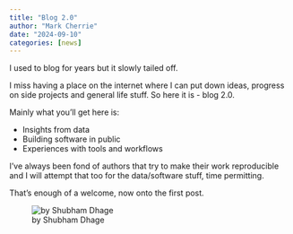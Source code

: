 ```yaml
---
title: "Blog 2.0"
author: "Mark Cherrie"
date: "2024-09-10"
categories: [news]
---
```


I used to blog for years but it slowly tailed off. 

I miss having a place on the internet where I can put down ideas, progress on side projects and general life stuff. So here it is - blog 2.0.

Mainly what you'll get here is:  

* Insights from data
* Building software in public
* Experiences with tools and workflows 

I've always been fond of authors that try to make their work reproducible and I will attempt that too for the data/software stuff, time permitting. 

That's enough of a welcome, now onto the first post. 



![by Shubham Dhage](thumbnail.jpg)
